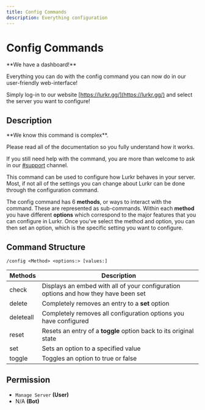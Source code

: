 ```yaml
---
title: Config Commands
description: Everything configuration
---
```




# Config Commands

<Callout type="default">
**We have a dashboard!**

Everything you can do with the config command you can now do in our user-friendly web-interface!

Simply log-in to our website [https://lurkr.gg/](https://lurkr.gg/) and select the server you want to configure!
</Callout>

## Description

<Callout type="info">
**We know this command is complex**.

Please read all of the documentation so you fully understand how it works.

If you still need help with the command, you are more than welcome to ask in our [#support](https://lurkr.gg/support) channel.
</Callout>

This command can be used to configure how Lurkr behaves in your server. Most, if not all of the settings you can change about Lurkr can be done through the configuration command.

The config command has 6 **methods**, or ways to interact with the command. These are represented as sub-commands. Within each **method** you have different **options** which correspond to the major features that you can configure in Lurkr. Once you've select the method and option, you can then set an option, which is the specific setting you want to configure.

## Command Structure

```
/config <Method> <options:> [values:]
```

| Methods | Description |
|---------|-------------|
| check | Displays an embed with all of your configuration options and how they have been set |
| delete | Completely removes an entry to a **set** option |
| deleteall | Completely removes all configuration options you have configured |
| reset | Resets an entry of a **toggle** option back to its original state |
| set | Sets an option to a specified value |
| toggle | Toggles an option to true or false |

## Permission

* `Manage Server` **(User)**
* N/A **(Bot)**